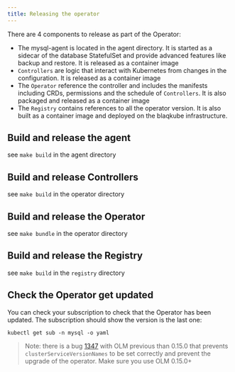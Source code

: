 ```yaml
---
title: Releasing the operator
---
```


There are 4 components to release as part of the Operator:

- The mysql-agent is located in the agent directory. It is started as a sidecar
  of the database StatefulSet and provide advanced features like backup and
  restore. It is released as a container image
- `Controllers` are logic that interact with Kubernetes from changes in the
  configuration. It is released as a container image
- The `Operator` reference the controller and includes the manifests including
  CRDs, permissions and the schedule of `Controllers`. It is also packaged and
  released as a container image
- The `Registry` contains references to all the operator version. It is 
  also built as a container image and deployed on the blaqkube infrastructure.

## Build and release the agent

see `make build` in the agent directory

## Build and release Controllers

see `make build` in the operator directory

## Build and release the Operator

see `make bundle` in the operator directory

## Build and release the Registry

see `make build` in the `registry` directory

## Check the Operator get updated

You can check your subscription to check that the Operator has been updated.
The subscription should show the version is the last one:

```shell
kubectl get sub -n mysql -o yaml
```

> Note: there is a bug [1347](https://github.com/operator-framework/operator-lifecycle-manager/issues/1347)
> with OLM previous than 0.15.0 that prevents `clusterServiceVersionNames` to
> be set correctly and prevent the upgrade of the operator. Make sure you use
> OLM 0.15.0+

